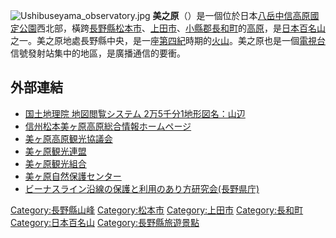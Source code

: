[[File:Ushibuseyama_observatory.jpg|thumb]]
'''美之原'''（{{lang-ja|美ヶ原}}）是一個位於日本[[八岳中信高原國定公園|八岳中信高原國定公園]]西北部，橫跨[[長野縣|長野縣]][[松本市|松本市]]、[[上田市|上田市]]、[[小縣郡|小縣郡]][[長和町|長和町]]的[[高原|高原]]，是[[日本百名山|日本百名山]]之一。美之原地處長野縣中央，是一座[[第四紀|第四紀]]時期的[[火山|火山]]。美之原也是一個[[電視台|電視台]]信號發射站集中的地區，是廣播通信的要衝。
== 外部連結 ==
* [http://watchizu.gsi.go.jp/watchizu.html?b=361333&l=1380628 国土地理院 地図閲覧システム 2万5千分1地形図名：山辺] {{Wayback|url=http://watchizu.gsi.go.jp/watchizu.html?b=361333&l=1380628 |date=20121105024435 }}
* [http://www.mcci.or.jp/Utukushi/ 信州松本美ヶ原高原総合情報ホームページ] {{Wayback|url=http://www.mcci.or.jp/Utukushi/ |date=20210126202554 }}
* [http://www.utsukushigaharakogen.jp/ 美ヶ原高原観光協議会] {{Wayback|url=http://www.utsukushigaharakogen.jp/ |date=20210124213139 }}
* [http://utsukushi2034.naganoblog.jp/ 美ヶ原観光連盟] {{Wayback|url=http://utsukushi2034.naganoblog.jp/ |date=20210114062742 }}
* [https://web.archive.org/web/20150601001759/http://www.mcci.or.jp/www/kankou/ 美ヶ原観光組合]
* [https://web.archive.org/web/20120114125445/http://user1.matsumoto.ne.jp/~kanko1/ 美ヶ原自然保護センター]
* [https://web.archive.org/web/20100118075447/http://www.pref.nagano.jp/seikan/shizen/venus/ ビーナスライン沿線の保護と利用のあり方研究会(長野県庁)]

{{日本百名山}}
[[Category:長野縣山峰|Category:長野縣山峰]]
[[Category:松本市|Category:松本市]]
[[Category:上田市|Category:上田市]]
[[Category:長和町|Category:長和町]]
[[Category:日本百名山|Category:日本百名山]]
[[Category:長野縣旅遊景點|Category:長野縣旅遊景點]]
